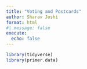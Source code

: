 ```yaml
---
title: "Voting and Postcards"
author: Sharav Joshi
format: html
#| message: false
execute: 
  echo: false
---
```


```R
library(tidyverse)
library(primer.data)


```